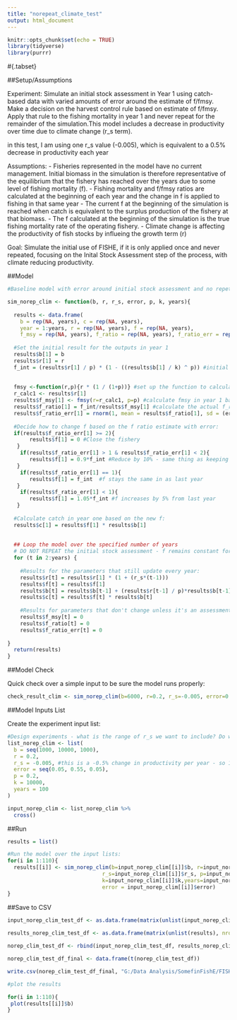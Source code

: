 ```yaml
---
title: "norepeat_climate_test"
output: html_document
---
```


```r
knitr::opts_chunk$set(echo = TRUE)
library(tidyverse)
library(purrr)
```



#{.tabset}

##Setup/Assumptions

Experiment: Simulate an initial stock assessment in Year 1 using catch-based data with varied amounts of error around the estimate of f/fmsy. Make a decision on the harvest control rule based on estimate of f/fmsy. Apply that rule to the fishing mortality in year 1 and never repeat for the remainder of the simulation.This model includes a decrease in productivity over time due to climate change (r_s term).

in this test, I am using one r_s value (-0.005), which is equivalent to a 0.5% decrease in productivity each year

Assumptions: 
 - Fisheries represented in the model have no current management. Initial biomass in the simulation is therefore representative of the equilibrium that the fishery has reached over the years due to some level of fishing mortality (f). 
 - Fishing mortality and f/fmsy ratios are calculated at the beginning of each year and the change in f is applied to fishing in that same year
 - The current f at the beginning of the simulation is reached when catch is equivalent to the surplus production of the fishery at that biomass. 
 - The f calculated at the beginning of the simulation is the true fishing mortality rate of the operating fishery. 
 - Climate change is affecting the productivity of fish stocks by influeing the growth term (r)
 
Goal: Simulate the initial use of FISHE, if it is only applied once and never repeated, focusing on the Inital Stock Assessment step of the process, with climate reducing productivity.
 
 
##Model

```r

#Baseline model with error around initial stock assessment and no repetition of the stock assessment process for the duration of the simulation:

sim_norep_clim <- function(b, r, r_s, error, p, k, years){
  
  results <- data.frame(
    b = rep(NA, years), c = rep(NA, years), 
    year = 1:years, r = rep(NA, years), f = rep(NA, years),
    f_msy = rep(NA, years), f_ratio = rep(NA, years), f_ratio_err = rep(NA, years)) #Setup the results dataframe 
  
  #Set the initial result for the outputs in year 1
  results$b[1] = b
  results$r[1] = r
  f_int = (results$r[1] / p) * (1 - ((results$b[1] / k) ^ p)) #initial f assuming catch = surplus
  
  
  fmsy <-function(r,p){r * (1 / (1+p))} #set up the function to calculate Fmsy based on growth (r) and shape parameter (p)
  r_calc1 <- results$r[1]
  results$f_msy[1] <- fmsy(r=r_calc1, p=p) #calculate fmsy in year 1 based on historical parameters
  results$f_ratio[1] = f_int/results$f_msy[1] #calculate the actual f_ratio from initial fishing pressure (this is basically f in time t-1) and fmsy
  results$f_ratio_err[1] = rnorm(1, mean = results$f_ratio[1], sd = (error*results$f_ratio[1])) #simulate error in the f ratio estimate
  
  #Decide how to change f based on the f ratio estimate with error:
  if(results$f_ratio_err[1] >= 2){
       results$f[1] = 0 #Close the fishery
   } 
    if(results$f_ratio_err[1] > 1 & results$f_ratio_err[1] < 2){
       results$f[1] = 0.9*f_int #Reduce by 10% - same thing as keeping 90% of previous fishing mortality
   }  
    if(results$f_ratio_err[1] == 1){
       results$f[1] = f_int  #f stays the same in as last year
   }
    if(results$f_ratio_err[1] < 1){
       results$f[1] = 1.05*f_int #f increases by 5% from last year
   } 
  
  #Calculate catch in year one based on the new f:
  results$c[1] = results$f[1] * results$b[1] 
  
  
  ## Loop the model over the specified number of years
  # DO NOT REPEAT the initial stock assessment - f remains constant for the rest of the time
  for (t in 2:years) {
    
    #Results for the parameters that still update every year: 
    results$r[t] = results$r[1] * (1 + (r_s*(t-1))) 
    results$f[t] = results$f[1]
    results$b[t] = results$b[t-1] + (results$r[t-1] / p)*results$b[t-1]*(1 - ((results$b[t-1]/k) ^ p))-results$c[t-1]
    results$c[t] = results$f[t] * results$b[t]
    
    #Results for parameters that don't change unless it's an assessment year - for ease set these all to zero
    results$f_msy[t] = 0
    results$f_ratio[t] = 0
    results$f_ratio_err[t] = 0
    
}
  return(results)
}


```
 
##Model Check

Quick check over a simple input to be sure the model runs properly:
```r

check_result_clim <- sim_norep_clim(b=6000, r=0.2, r_s=-0.005, error=0.10, p=0.2, k=10000, years=100)

```


##Model Inputs List

Create the experiment input list:
```r

#Design experiments - what is the range of r_s we want to include? Do we want to test multiple velocities??
list_norep_clim <- list(
  b = seq(1000, 10000, 1000),
  r = 0.2,
  r_s = -0.005, #this is a -0.5% change in productivity per year - so 10% in 20 years
  error = seq(0.05, 0.55, 0.05),
  p = 0.2,
  k = 10000,
  years = 100
)

input_norep_clim <- list_norep_clim %>% 
  cross()


```

##Run

```r
results = list()

#Run the model over the input lists:
for(i in 1:110){
  results[[i]] <- sim_norep_clim(b=input_norep_clim[[i]]$b, r=input_norep_clim[[i]]$r,
                              r_s=input_norep_clim[[i]]$r_s, p=input_norep_clim[[i]]$p, 
                              k=input_norep_clim[[i]]$k,years=input_norep_clim[[i]]$years,
                              error = input_norep_clim[[i]]$error)
}

```

##Save to CSV 

```r

input_norep_clim_test_df <- as.data.frame(matrix(unlist(input_norep_clim_test), nrow = length(unlist(input_norep_clim_test[110]))))
        
results_norep_clim_test_df <- as.data.frame(matrix(unlist(results), nrow = length(unlist(results[110]))))

norep_clim_test_df <- rbind(input_norep_clim_test_df, results_norep_clim_test_df)

norep_clim_test_df_final <- data.frame(t(norep_clim_test_df))

write.csv(norep_clim_test_df_final, "G:/Data Analysis/SomefinFishE/FISHE_tests/stock_assessment_new/catch_tests/csv_results/norep_clim_test.csv", row.names = FALSE)

#plot the results

for(i in 1:110){
 plot(results[[i]]$b)
}

```


